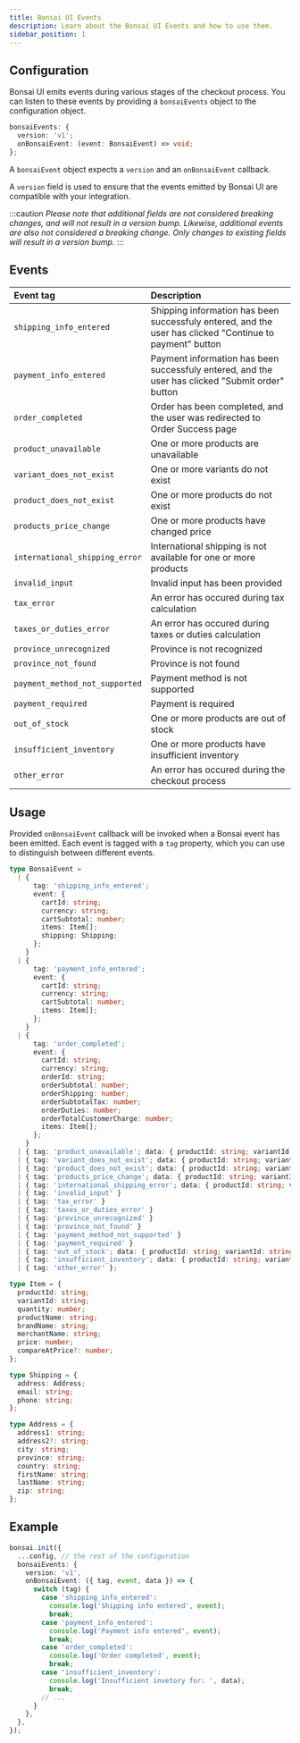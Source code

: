 ```yaml
---
title: Bonsai UI Events
description: Learn about the Bonsai UI Events and how to use them.
sidebar_position: 1
---
```


## Configuration

Bonsai UI emits events during various stages of the checkout process. You can listen to these events by providing a `bonsaiEvents` object to the configuration object.

```typescript
bonsaiEvents: {
  version: 'v1';
  onBonsaiEvent: (event: BonsaiEvent) => void;
};
```

A `bonsaiEvent` object expects a `version` and an `onBonsaiEvent` callback.

A `version` field is used to ensure that the events emitted by Bonsai UI are compatible with your integration.

:::caution
_Please note that additional fields are not considered breaking changes, and will not result in a version bump. Likewise, additional events are also not considered a breaking change. Only changes to existing fields will result in a version bump._
:::

## Events

| Event tag                      | Description                                                                                              |
| :----------------------------- | :------------------------------------------------------------------------------------------------------- |
| `shipping_info_entered`        | Shipping information has been successfuly entered, and the user has clicked "Continue to payment" button |
| `payment_info_entered`         | Payment information has been successfuly entered, and the user has clicked "Submit order" button         |
| `order_completed`              | Order has been completed, and the user was redirected to Order Success page                              |
| `product_unavailable`          | One or more products are unavailable                                                                     |
| `variant_does_not_exist`       | One or more variants do not exist                                                                        |
| `product_does_not_exist`       | One or more products do not exist                                                                        |
| `products_price_change`        | One or more products have changed price                                                                  |
| `international_shipping_error` | International shipping is not available for one or more products                                         |
| `invalid_input`                | Invalid input has been provided                                                                          |
| `tax_error`                    | An error has occured during tax calculation                                                              |
| `taxes_or_duties_error`        | An error has occured during taxes or duties calculation                                                  |
| `province_unrecognized`        | Province is not recognized                                                                               |
| `province_not_found`           | Province is not found                                                                                    |
| `payment_method_not_supported` | Payment method is not supported                                                                          |
| `payment_required`             | Payment is required                                                                                      |
| `out_of_stock`                 | One or more products are out of stock                                                                    |
| `insufficient_inventory`       | One or more products have insufficient inventory                                                         |
| `other_error`                  | An error has occured during the checkout process                                                         |



## Usage

Provided `onBonsaiEvent` callback will be invoked when a Bonsai event has been emitted.
Each event is tagged with a `tag` property, which you can use to distinguish between different events.

```typescript
type BonsaiEvent =
  | {
      tag: 'shipping_info_entered';
      event: {
        cartId: string;
        currency: string;
        cartSubtotal: number;
        items: Item[];
        shipping: Shipping;
      };
    }
  | {
      tag: 'payment_info_entered';
      event: {
        cartId: string;
        currency: string;
        cartSubtotal: number;
        items: Item[];
      };
    }
  | {
      tag: 'order_completed';
      event: {
        cartId: string;
        currency: string;
        orderId: string;
        orderSubtotal: number;
        orderShipping: number;
        orderSubtotalTax: number;
        orderDuties: number;
        orderTotalCustomerCharge: number;
        items: Item[];
      };
    }
  | { tag: 'product_unavailable'; data: { productId: string; variantId: string }[] }
  | { tag: 'variant_does_not_exist'; data: { productId: string; variantId: string }[] }
  | { tag: 'product_does_not_exist'; data: { productId: string; variantId: string }[] }
  | { tag: 'products_price_change'; data: { productId: string; variantId: string }[] }
  | { tag: 'international_shipping_error'; data: { productId: string; variantId: string }[] }
  | { tag: 'invalid_input' }
  | { tag: 'tax_error' }
  | { tag: 'taxes_or_duties_error' }
  | { tag: 'province_unrecognized' }
  | { tag: 'province_not_found' }
  | { tag: 'payment_method_not_supported' }
  | { tag: 'payment_required' }
  | { tag: 'out_of_stock'; data: { productId: string; variantId: string }[] }
  | { tag: 'insufficient_inventory'; data: { productId: string; variantId: string }[] }
  | { tag: 'other_error' };

type Item = {
  productId: string;
  variantId: string;
  quantity: number;
  productName: string;
  brandName: string;
  merchantName: string;
  price: number;
  compareAtPrice?: number;
};

type Shipping = {
  address: Address;
  email: string;
  phone: string;
};

type Address = {
  address1: string;
  address2?: string;
  city: string;
  province: string;
  country: string;
  firstName: string;
  lastName: string;
  zip: string;
};
```

## Example

```typescript
bonsai.init({
  ...config, // the rest of the configuration
  bonsaiEvents: {
    version: 'v1',
    onBonsaiEvent: ({ tag, event, data }) => {
      switch (tag) {
        case 'shipping_info_entered':
          console.log('Shipping info entered', event);
          break;
        case 'payment_info_entered':
          console.log('Payment info entered', event);
          break;
        case 'order_completed':
          console.log('Order completed', event);
          break;
        case 'insufficient_inventory':
          console.log('Insufficient invetory for: ', data);
          break;
        // ...
      }
    },
  },
});
```
